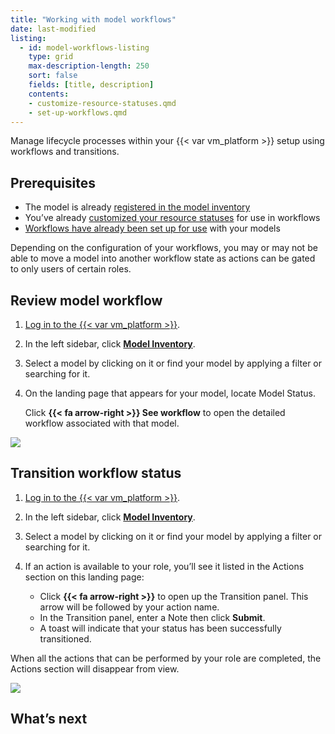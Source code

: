 ```yaml
---
title: "Working with model workflows"
date: last-modified
listing:
  - id: model-workflows-listing
    type: grid
    max-description-length: 250
    sort: false
    fields: [title, description]
    contents:
    - customize-resource-statuses.qmd
    - set-up-workflows.qmd
---
```


Manage lifecycle processes within your {{< var vm_platform >}} setup using workflows and transitions.

## Prerequisites

- The model is already [registered in the model inventory](register-models-in-model-inventory.qmd)
- You've already [customized your resource statuses](customize-resource-statuses.qmd) for use in workflows
- [Workflows have already been set up for use](set-up-workflows.qmd) with your models

::: {.callout-tip appearance="minimal"}
Depending on the configuration of your workflows, you may or may not be able to move a model into another workflow state as actions can be gated to only users of certain roles. 
:::

## Review model workflow

1. [Log in to the {{< var vm_platform >}}]({{< var vm_url >}}).

2. In the left sidebar, click [**Model Inventory**]({{< var vm_url >}}/model-inventory).

3. Select a model by clicking on it or find your model by applying a filter or searching for it.

4. On the landing page that appears for your model, locate Model Status.

    Click **{{< fa arrow-right >}} See workflow** to open the detailed workflow associated with that model.

![](see-workflow.gif){fig-alt="See workflow under the Model Status section."}

## Transition workflow status

1. [Log in to the {{< var vm_platform >}}]({{< var vm_url >}}).

2. In the left sidebar, click [**Model Inventory**]({{< var vm_url >}}/model-inventory).

3. Select a model by clicking on it or find your model by applying a filter or searching for it.

4. If an action is available to your role, you'll see it listed in the Actions section on this landing page:

    - Click **{{< fa arrow-right >}}** to open up the Transition panel. This arrow will be followed by your action name. 
    - In the Transition panel, enter a Note then click **Submit**. 
    - A toast will indicate that your status has been successfully transitioned.

::: {.callout-tip appearance="minimal"}
When all the actions that can be performed by your role are completed, the Actions section will disappear from view. 
:::

![](transition-workflow.gif){fig-alt="Transitioning a workflow status under the Actions section."}

## What's next

:::{#model-workflows-listing}
:::